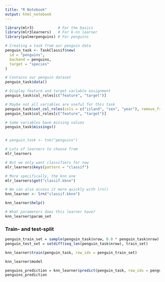```yaml
---
title: "R Notebook"
output: html_notebook
---
```


```r
library(mlr3)           # For the basics
library(mlr3learners)   # For k-nn learner
library(palmerpenguins) # For penguins

# Creating a task from our penguin data
penguin_task <- TaskClassif$new(
  id = "penguins", 
  backend = penguins, 
  target = "species"
)

# Contains our penguin dataset
penguin_task$data()

# Display feature and target variable assignment
penguin_task$col_roles[c("feature", "target")]

# Maybe not all variables are useful for this task
penguin_task$set_col_roles(cols = c("island", "sex", "year"), remove_from = "feature")
penguin_task$col_roles[c("feature", "target")]

# Some variables have missing values
penguin_task$missings()


# penguin_task <- tsk("penguins")
```

```r
# Lots of learners to choose from
mlr_learners

# But we only want classifiers for now
mlr_learners$keys(pattern = "classif")

# More specifically, the knn one
mlr_learners$get("classif.kknn")

# We can also access it more quickly with lrn()
knn_learner <- lrn("classif.kknn")

knn_learner$help()

# What parameters does this learner have?
knn_learner$param_set
```

### Train- and test-split

```r
penguin_train_set = sample(penguin_task$nrow, 0.8 * penguin_task$nrow)
penguin_test_set = setdiff(seq_len(penguin_task$nrow), train_set)
```

```r
knn_learner$train(penguin_task, row_ids = penguin_train_set)

knn_learner$model
```

```r
penguins_prediction = knn_learner$predict(penguin_task, row_ids = penguin_test_set)
penguins_prediction
```

```r

```

